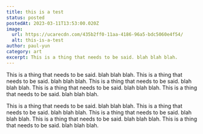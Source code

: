 ```yaml
---
title: this is a test
status: posted
postedAt: 2023-03-11T13:53:00.020Z
image:
  url: https://ucarecdn.com/435b2ff0-11aa-4186-96a5-bdc5060e4f54/
  alt: this-is-a-test
author: paul-yun
category: art
excerpt: This is a thing that needs to be said. blah blah blah.
---
```

This is a thing that needs to be said. blah blah blah. This is a thing that needs to be said. blah blah blah. This is a thing that needs to be said. blah blah blah. This is a thing that needs to be said. blah blah blah. This is a thing that needs to be said. blah blah blah.

This is a thing that needs to be said. blah blah blah. This is a thing that needs to be said. blah blah blah. This is a thing that needs to be said. blah blah blah. This is a thing that needs to be said. blah blah blah. This is a thing that needs to be said. blah blah blah.
